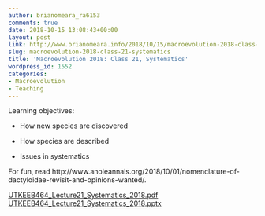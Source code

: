 ```yaml
---
author: brianomeara_ra6153
comments: true
date: 2018-10-15 13:08:43+00:00
layout: post
link: http://www.brianomeara.info/2018/10/15/macroevolution-2018-class-21-systematics/
slug: macroevolution-2018-class-21-systematics
title: 'Macroevolution 2018: Class 21, Systematics'
wordpress_id: 1552
categories:
- Macroevolution
- Teaching
---
```


Learning objectives:



 	
  * How new species are discovered

 	
  * How species are described

 	
  * Issues in systematics


For fun, read http://www.anoleannals.org/2018/10/01/nomenclature-of-dactyloidae-revisit-and-opinions-wanted/.



[UTKEEB464_Lecture21_Systematics_2018.pdf](http://www.brianomeara.info/wp-content/uploads/2018/10/UTKEEB464_Lecture21_Systematics_2018.pdf) [UTKEEB464_Lecture21_Systematics_2018.pptx](http://www.brianomeara.info/wp-content/uploads/2018/10/UTKEEB464_Lecture21_Systematics_2018.pptx)
